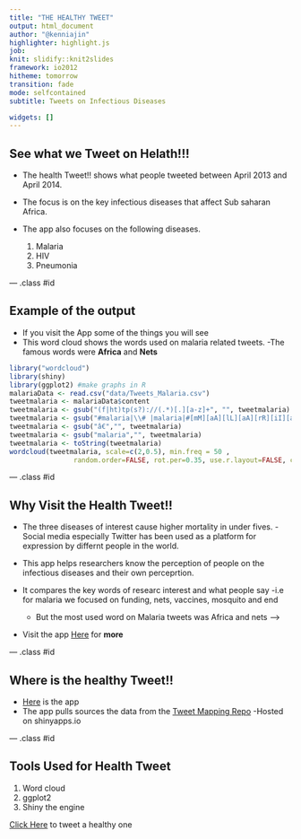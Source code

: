 ```yaml
---
title: "THE HEALTHY TWEET"
output: html_document
author: "@kenniajin"
highlighter: highlight.js
job: 
knit: slidify::knit2slides
framework: io2012
hitheme: tomorrow
transition: fade
mode: selfcontained
subtitle: Tweets on Infectious Diseases

widgets: []
---
```


## See what we Tweet on  Helath!!!

- The health Tweet!! shows what people tweeted between April 2013 and April 2014.
- The focus is on the key infectious diseases that affect Sub saharan Africa.
- The app also focuses on the following diseases.

  1. Malaria
  2. HIV
  3. Pneumonia


--- .class #id 

## Example of the output

- If you visit the App some of the things you will see
- This word cloud shows the words used on malaria related tweets. 
    -The famous words were **Africa** and **Nets**

```r
library("wordcloud")
library(shiny)
library(ggplot2) #make graphs in R
malariaData <- read.csv("data/Tweets_Malaria.csv")
tweetmalaria <- malariaData$content
tweetmalaria <- gsub("(f|ht)tp(s?)://(.*)[.][a-z]+", "", tweetmalaria)
tweetmalaria <- gsub("#malaria|\\# |malaria|#[mM][aA][lL][aA][rR][iI][aA]|[mM][aA][lL][aA][rR][iI][aA]|via|http", "", tweetmalaria)
tweetmalaria <- gsub("â€","", tweetmalaria)
tweetmalaria <- gsub("malaria","", tweetmalaria)
tweetmalaria <- toString(tweetmalaria)
wordcloud(tweetmalaria, scale=c(2,0.5), min.freq = 50 ,
                random.order=FALSE, rot.per=0.35, use.r.layout=FALSE, colors=brewer.pal(8, "Dark2"))

```

--- .class #id 

## Why Visit the Health Tweet!!
- The three diseases of interest cause higher mortality in under fives. 
-Social media especially Twitter has been used as a platform for expression by differnt people in the world. 
- This app helps researchers know the perception of people on the infectious diseases and their own perceprtion.

- It compares the key words of researc interest and what people say
    -i.e for malaria we focused on funding, nets, vaccines, mosquito and end
    - But the most  used word on Malaria tweets was Africa and nets ---->
    
- Visit the app [Here](http://kenniajin.shinyapps.io/twitterSayDisease/) for **more**

--- .class #id 

## Where is the healthy Tweet!!
- [Here](http://kenniajin.shinyapps.io/twitterSayDisease/) is the app 
- The app pulls sources the data from the [Tweet Mapping Repo](https://github.com/Keniajin/TweetMapping/tree/master/data/Infectious%20Disease)
-Hosted on shinyapps.io

--- .class #id 

## Tools Used for Health Tweet

  1. Word cloud
  2. ggplot2 
  3. Shiny the engine
  
  
[Click Here](https://twitter.com//) to tweet a healthy one 